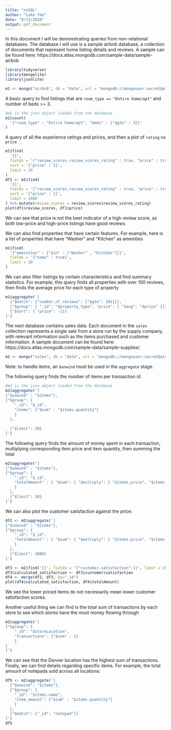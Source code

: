```yaml
---
title: "noSQL"
author: "Luke Yee"
date: "8/13/2020"
output: pdf_document
---
```


In this document I will be demonstrating queries from non-relational databases. The database I will use is a sample airbnb database, a collection of documents that represent home listing details and reviews. A sample can be found here: https://docs.atlas.mongodb.com/sample-data/sample-airbnb

```r
library(tidyverse)
library(mongolite)
library(jsonlite)

m1 <- mongo("airbnb", db = "data", url = "mongodb://mongouser:secret@alan.ucdavis.edu/data")
```

A basic query to find listings that are `room_type == "Entire home/apt"` and number of beds >= 3.
```r
#m1 is the json object loaded from the database
m1$count(
  '{"room_type" : "Entire home/apt", "beds" : {"$gte" : 3}}'
)
```

A query of all the experience ratings and prices, and then a plot of `rating` vs `price`
```r
m1$find( 
  '{}',
  fields = '{"review_scores.review_scores_rating" : true, "price" : true, "name" : true}',
  sort = '{"price" : 1}', 
  limit = 10
)
df1 <- m1$find( 
  '{}',
  fields = '{"review_scores.review_scores_rating" : true, "price" : true, "name" : true}',
  sort = '{"price" : 1}', 
  limit = 1000
) %>% mutate(review_scores = review_scores$review_scores_rating)
plot(df1$review_scores, df1$price)
```
We can see that price is not the best indicator of a high review score, as both low-price and high-price listings have good reviews

We can also find properties that have certain features. For example, here is a list of properties that have "Washer" and "Kitchen" as amenities
```r
m1$find(
  '{"amenities" : {"$in" : ["Washer" , "Kitchen"]}}', 
  fields = '{"name" : true}',
  limit = 10
)
```

We can also filter listings by certain characteristics and find summary statistics. For example, this query finds all properties with over 100 reviews, then finds the average price for each type of property
```r
m1$aggregate('[
  {"$match": {"number_of_reviews": {"$gte": 101}}},
  {"$group": { "_id": "$property_type", "price": { "$avg": "$price" }}},
  {"$sort": { "price": -1}}
]')
```

The next database contains sales data. Each document in the `sales` collection represents a single sale from a store run by the supply company, with relevant information such as the items purchased and customer information. A sample document can be found here: https://docs.atlas.mongodb.com/sample-data/sample-supplies/

```r
m2 <- mongo("sales", db = "data", url = "mongodb://mongouser:secret@alan.ucdavis.edu/data")
```
Note: to handle items, an `$unwind` must be used in the `aggregate` stage.

The following query finds the number of items per transaction id
```r
#m2 is the json object loaded from the database
m2$aggregate('[
{"$unwind" : "$items"},
{"$group": {
    "_id": "$_id",
    "items": {"$sum" : "$items.quantity"}
    }
  },
  
  {"$limit": 20}
]') 
```

The following query finds the amount of money spent in each transaction, multiplying corresponding item price and item quantity, then summing the total
```r
m2$aggregate('[
{"$unwind" : "$items"},
{"$group": {
    "_id": "$_id",
    "totalAmount" : { "$sum": { "$multiply": [ "$items.price", "$items.quantity" ] } }
    }
  },
  {"$limit": 20}
]')
```

We can also plot the customer satisfaction against the price:
```r
df2 <- m2$aggregate('[
{"$unwind" : "$items"},
{"$group": {
    "_id": "$_id",
    "totalAmount" : { "$sum": { "$multiply": [ "$items.price", "$items.quantity" ] } }
    }
  },
  {"$limit": 2000}
]')

df3 <- m2$find('{}', fields = '{"customer.satisfaction":1}', limit = 2000)
df3$calculated_satisfaction <- df3$customer$satisfaction
df4 <- merge(df2, df3, by="_id")
plot(df4$calculated_satisfaction, df4$totalAmount)
```
We see the lower priced items do not necessarily mean lower customer satisfaction scores.

Another useful thing we can find is the total sum of transactions by each store to see which stores have the most money flowing through
```r
m2$aggregate('[
{"$group": {
    "_id": "$storeLocation",
    "transactions": {"$sum" : 1}
    }
}
]')
```
We can see that the Denver location has the highest sum of transactions. Finally, we can find details regarding specific items. For example, the total amount of notepads sold across all locations:
```r
df5 <- m2$aggregate('[
  {"$unwind": "$items"},
  {"$group": {
    "_id": "$items.name",
    "item_amount": {"$sum" : "$items.quantity"}
    }
  },
  {"$match": {"_id": "notepad"}}
]')
df5
```


